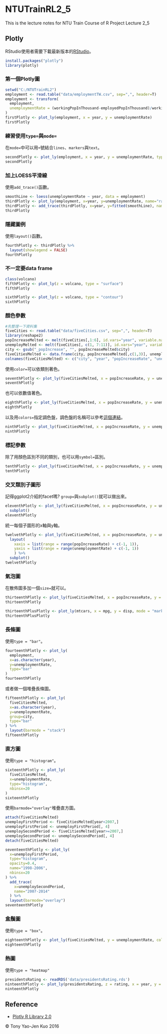 # NTUTrainRL2_5
This is the lecture notes for NTU Train Course of R Project Lecture 2_5

## Plotly

RStudio使用者需要下載最新版本的[RStudio](https://www.rstudio.com/products/rstudio/download/)。

```r
install.packages("plotly")
library(plotly)
```

### 第一個Plotly圖

```r
setwd("C:/NTUTrainRL2")
employment <- read.table("data/employmentTW.csv", sep=",", header=T)
employment <- transform(
  employment,
  unemploymentRate = (workingPopInThousand-employedPopInThousand)/workingPopInThousand
)
firstPlotly <- plot_ly(employment, x = year, y = unemploymentRate)
firstPlotly
```

### 練習使用`type=`與`mode=`

在`mode=`中可以用`+`號結合`lines`、`markers`與`text`。

```r
secondPlotly <- plot_ly(employment, x = year, y = unemploymentRate, type = "scatter", mode = "markers")
secondPlotly
```

### 加上LOESS平滑線

使用`add_trace()`函數。

```r
smoothLine <- loess(unemploymentRate ~ year, data = employment)
thirdPlotly <- plot_ly(employment, x=year, y=unemploymentRate, name="raw data", mode = "lines")
thirdPlotly <- add_trace(thirdPlotly, x=year, y=fitted(smoothLine), name="loess", mode = "lines")
thirdPlotly
```

### 隱藏圖例

使用`layout()`函數。

```r
fourthPlotly <- thirdPlotly %>%
  layout(showlegend = FALSE)
fourthPlotly
```

### 不一定要data frame

```r
class(volcano)
fifthPlotly <- plot_ly(z = volcano, type = "surface")
fifthPlotly

sixthPlotly <- plot_ly(z = volcano, type = "contour")
sixthPlotly
```

### 顏色參數

```r
#先整理一下資料集
fiveCities <- read.table("data/fiveCities.csv", sep=",", header=T)
library(reshape2)
popIncreaseMelted <- melt(fiveCities[,1:6], id.vars="year", variable.name = "city", value.name="popIncrease")
unemployMelted <- melt(fiveCities[, c(1, 7:11)], id.vars="year", variable.name = "city", value.name="unemploy")
city <- gsub("_popIncrease", "", popIncreaseMelted$city)
fiveCitiesMelted <- data.frame(city, popIncreaseMelted[,c(1,3)], unemployMelted$unemploy)
colnames(fiveCitiesMelted) <- c("city", "year", "popIncreaseRate", "unemploymentRate")
```

使用`color=`可以依類別著色。

```r
seventhPlotly <- plot_ly(fiveCitiesMelted, x = popIncreaseRate, y = unemploymentRate, color=city ,mode = "markers")
seventhPlotly
```

也可以依數值著色。

```r
eighthPlotly <- plot_ly(fiveCitiesMelted, x = popIncreaseRate, y = unemploymentRate, color = unemploymentRate, mode = "markers")
eighthPlotly
```

以及用`colors=`指定調色盤，調色盤的名稱可以參考[這個連結](http://isu.r-forge.r-project.org/vistat/2013-04-08-plotting-symbols-and-color-palettes/brewer-pal.png)。

```r
ninthPlotly <- plot_ly(fiveCitiesMelted, x = popIncreaseRate, y = unemploymentRate, color = unemploymentRate, colors="Greens", mode = "markers")
ninthPlotly
```

### 標記參數

除了用顏色區別不同的類別，也可以用`symbol=`區別。

```r
tenthPlotly <- plot_ly(fiveCitiesMelted, x = popIncreaseRate, y = unemploymentRate, symbol = city, mode = "markers")
tenthPlotly
```

### 交叉類別子圖形

記得ggplot2介紹的facet嗎? `group=`與`subplot()`就可以做出來。

```r
eleventhPlotly <- plot_ly(fiveCitiesMelted, x = popIncreaseRate, y = unemploymentRate, group = city, xaxis = paste0("x", city), mode = "markers") %>% 
  subplot()
eleventhPlotly
```

統一每個子圖形的x軸與y軸。

```r
twelvethPlotly <- plot_ly(fiveCitiesMelted, x = popIncreaseRate, y = unemploymentRate, group = city, yaxis = paste0("y", city), mode = "markers") %>% 
  layout(
    xaxis = list(range = range(popIncreaseRate) + c(-1, 1)),
    yaxis = list(range = range(unemploymentRate) + c(-1, 1))
    ) %>%
  subplot()
twelvethPlotly
```

### 氣泡圖

在散佈圖多加一個`size=`就可以。

```r
thirteenthPlotly <- plot_ly(fiveCitiesMelted, x = popIncreaseRate, y = unemploymentRate, group = city, mode = "markers", size=unemploymentRate)
thirteenthPlotly

thirteenthPlusPlotly <- plot_ly(mtcars, x = mpg, y = disp, mode = "markers", color=hp, size=wt)
thirteenthPlusPlotly
```

### 長條圖

使用`type = "bar"`。

```r
fourteenthPlotly <- plot_ly(
  employment,
  x=as.character(year),
  y=unemploymentRate,
  type="bar"
)
fourteenthPlotly
```

或者做一個堆疊長條圖。

```r
fifteenthPlotly <- plot_ly(
  fiveCitiesMelted,
  x=as.character(year),
  y=unemploymentRate,
  group=city,
  type="bar"
) %>%
  layout(barmode = "stack")
fifteenthPlotly
```

### 直方圖

使用`type = "histogram"`。

```r
sixteenthPlotly <- plot_ly(
  fiveCitiesMelted,
  x=unemploymentRate,
  type="histogram",
  nbinsx=20
)
sixteenthPlotly
```

使用`barmode="overlay"`堆疊直方圖。

```r
attach(fiveCitiesMelted)
unemployFirstPeriod <- fiveCitiesMelted[year<2007,]
unemployFirstPeriod <- unemployFirstPeriod[, 4]
unemploySecondPeriod <- fiveCitiesMelted[year>=2007,]
unemploySecondPeriod <- unemploySecondPeriod[, 4]
detach(fiveCitiesMelted)

seventeenthPlotly <- plot_ly(
  x=unemployFirstPeriod,
  type="histogram",
  opacity=0.4,
  name="1998-2006",
  nbinsx=20
) %>%
  add_trace(
    x=unemploySecondPeriod,
    name="2007-2014"
  ) %>%
  layout(barmode="overlay")
seventeenthPlotly
```

### 盒鬚圖

使用`type = "box"`。

```r
eighteenthPlotly <- plot_ly(fiveCitiesMelted, y = unemploymentRate, color = city, type = "box")
eighteenthPlotly
```

### 熱圖

使用`type = "heatmap"`

```r
presidentsRating <- readRDS('data/presidentsRating.rds')
ninteenthPlotly <- plot_ly(presidentsRating, z = rating, x = year, y = quarter, type = "heatmap")
ninteenthPlotly
```

## Reference
* [Plotly R Library 2.0](https://plot.ly/r/)

&copy; Tony Yao-Jen Kuo 2016